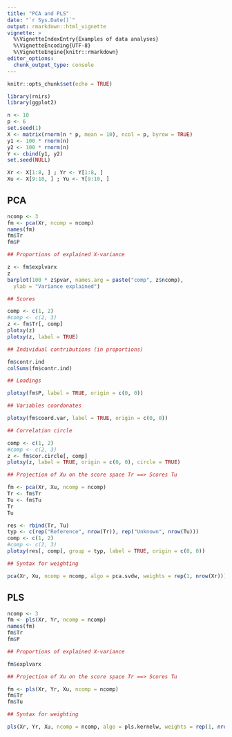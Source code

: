 ```yaml
---
title: "PCA and PLS"
date: "`r Sys.Date()`"
output: rmarkdown::html_vignette
vignette: >
  %\VignetteIndexEntry{Examples of data analyses}
  %\VignetteEncoding{UTF-8}
  %\VignetteEngine{knitr::rmarkdown}
editor_options: 
  chunk_output_type: console
---
```


```r

knitr::opts_chunk$set(echo = TRUE) 

```

```r

library(rnirs)             
library(ggplot2)

```

```r

n <- 10
p <- 6
set.seed(1)
X <- matrix(rnorm(n * p, mean = 10), ncol = p, byrow = TRUE)
y1 <- 100 * rnorm(n)
y2 <- 100 * rnorm(n)
Y <- cbind(y1, y2)
set.seed(NULL)

Xr <- X[1:8, ] ; Yr <- Y[1:8, ] 
Xu <- X[9:10, ] ; Yu <- Y[9:10, ] 

```

## PCA

```r

ncomp <- 3
fm <- pca(Xr, ncomp = ncomp)
names(fm)
fm$Tr   
fm$P

## Proportions of explained X-variance

z <- fm$explvarx
z
barplot(100 * z$pvar, names.arg = paste("comp", z$ncomp), 
  ylab = "Variance explained")

## Scores

comp <- c(1, 2)
#comp <- c(2, 3)
z <- fm$Tr[, comp]
plotxy(z)
plotxy(z, label = TRUE)

## Individual contributions (in proportions)

fm$contr.ind
colSums(fm$contr.ind)

## Loadings

plotxy(fm$P, label = TRUE, origin = c(0, 0))

## Variables coordonates

plotxy(fm$coord.var, label = TRUE, origin = c(0, 0))

## Correlation circle

comp <- c(1, 2)
#comp <- c(2, 3)
z <- fm$cor.circle[, comp]
plotxy(z, label = TRUE, origin = c(0, 0), circle = TRUE)

## Projection of Xu on the score space Tr ==> Scores Tu

fm <- pca(Xr, Xu, ncomp = ncomp)
Tr <- fm$Tr
Tu <- fm$Tu
Tr
Tu

res <- rbind(Tr, Tu)
typ <- c(rep("Reference", nrow(Tr)), rep("Unknown", nrow(Tu)))
comp <- c(1, 2)
#comp <- c(2, 3)
plotxy(res[, comp], group = typ, label = TRUE, origin = c(0, 0)) 

## Syntax for weighting

pca(Xr, Xu, ncomp = ncomp, algo = pca.svdw, weights = rep(1, nrow(Xr)))

```

## PLS

```r

ncomp <- 3
fm <- pls(Xr, Yr, ncomp = ncomp)
names(fm)
fm$Tr
fm$P

## Proportions of explained X-variance

fm$explvarx

## Projection of Xu on the score space Tr ==> Scores Tu

fm <- pls(Xr, Yr, Xu, ncomp = ncomp)
fm$Tr
fm$Tu

## Syntax for weighting

pls(Xr, Yr, Xu, ncomp = ncomp, algo = pls.kernelw, weights = rep(1, nrow(Xr)))$Tu


```




